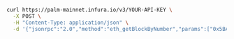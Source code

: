 
<Tabs>
  <TabItem value="cURL">

  ```bash
  curl https://palm-mainnet.infura.io/v3/YOUR-API-KEY \
    -X POST \
    -H "Content-Type: application/json" \
    -d '{"jsonrpc":"2.0","method":"eth_getBlockByNumber","params":["0x5BAD55",false],"id":1}'
  ```

  </TabItem>
</Tabs>


